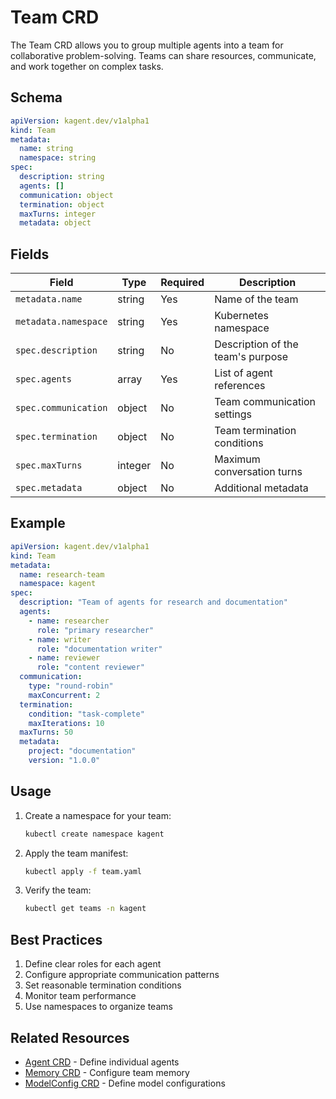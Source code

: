 # Team CRD

The Team CRD allows you to group multiple agents into a team for collaborative problem-solving. Teams can share resources, communicate, and work together on complex tasks.

## Schema

```yaml
apiVersion: kagent.dev/v1alpha1
kind: Team
metadata:
  name: string
  namespace: string
spec:
  description: string
  agents: []
  communication: object
  termination: object
  maxTurns: integer
  metadata: object
```

## Fields

| Field | Type | Required | Description |
|-------|------|----------|-------------|
| `metadata.name` | string | Yes | Name of the team |
| `metadata.namespace` | string | Yes | Kubernetes namespace |
| `spec.description` | string | No | Description of the team's purpose |
| `spec.agents` | array | Yes | List of agent references |
| `spec.communication` | object | No | Team communication settings |
| `spec.termination` | object | No | Team termination conditions |
| `spec.maxTurns` | integer | No | Maximum conversation turns |
| `spec.metadata` | object | No | Additional metadata |

## Example

```yaml
apiVersion: kagent.dev/v1alpha1
kind: Team
metadata:
  name: research-team
  namespace: kagent
spec:
  description: "Team of agents for research and documentation"
  agents:
    - name: researcher
      role: "primary researcher"
    - name: writer
      role: "documentation writer"
    - name: reviewer
      role: "content reviewer"
  communication:
    type: "round-robin"
    maxConcurrent: 2
  termination:
    condition: "task-complete"
    maxIterations: 10
  maxTurns: 50
  metadata:
    project: "documentation"
    version: "1.0.0"
```

## Usage

1. Create a namespace for your team:
   ```bash
   kubectl create namespace kagent
   ```

2. Apply the team manifest:
   ```bash
   kubectl apply -f team.yaml
   ```

3. Verify the team:
   ```bash
   kubectl get teams -n kagent
   ```

## Best Practices

1. Define clear roles for each agent
2. Configure appropriate communication patterns
3. Set reasonable termination conditions
4. Monitor team performance
5. Use namespaces to organize teams

## Related Resources

- [Agent CRD](./agent) - Define individual agents
- [Memory CRD](./memory) - Configure team memory
- [ModelConfig CRD](./model-config) - Define model configurations 